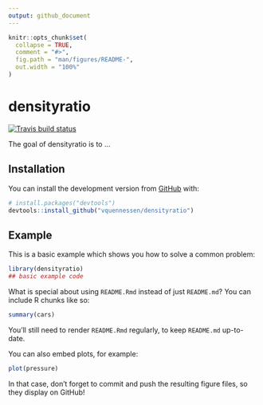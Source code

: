 ```yaml
---
output: github_document
---
```


<!-- README.md is generated from README.Rmd. Please edit that file -->

```r
knitr::opts_chunk$set(
  collapse = TRUE,
  comment = "#>",
  fig.path = "man/figures/README-",
  out.width = "100%"
)
```
# densityratio

<!-- badges: start -->
[![Travis build status](https://travis-ci.org/vquennessen/densityratio.svg?branch=master)](https://travis-ci.org/vquennessen/densityratio)
<!-- badges: end -->

The goal of densityratio is to ...

## Installation

You can install the development version from [GitHub](https://github.com/) with:

``` r
# install.packages("devtools")
devtools::install_github("vquennessen/densityratio")
```
## Example

This is a basic example which shows you how to solve a common problem:

```r
library(densityratio)
## basic example code
```

What is special about using `README.Rmd` instead of just `README.md`? You can include R chunks like so:

```r
summary(cars)
```

You'll still need to render `README.Rmd` regularly, to keep `README.md` up-to-date.

You can also embed plots, for example:

```r
plot(pressure)
```

In that case, don't forget to commit and push the resulting figure files, so they display on GitHub!
